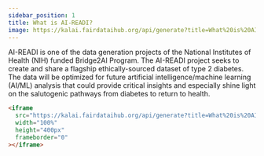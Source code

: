 ```yaml
---
sidebar_position: 1
title: What is AI-READI?
image: https://kalai.fairdataihub.org/api/generate?title=What%20is%20AI-READI%3F&description=&app=ai-readi-docs&org=ai-readi
---
```


AI-READI is one of the data generation projects of the National Institutes of Health (NIH) funded Bridge2AI Program.
The AI-READI project seeks to create and share a flagship ethically-sourced dataset of type 2 diabetes.
The data will be optimized for future artificial intelligence/machine learning (AI/ML) analysis that could provide critical insights and especially shine light on the salutogenic pathways from diabetes to return to health.

```html
<iframe
  src="https://kalai.fairdataihub.org/api/generate?title=What%20is%20AI-READI%3F&description=&app=ai-readi-docs&org=ai-readi"
  width="100%"
  height="400px"
  frameborder="0"
></iframe>
```


<PageFeedback />
